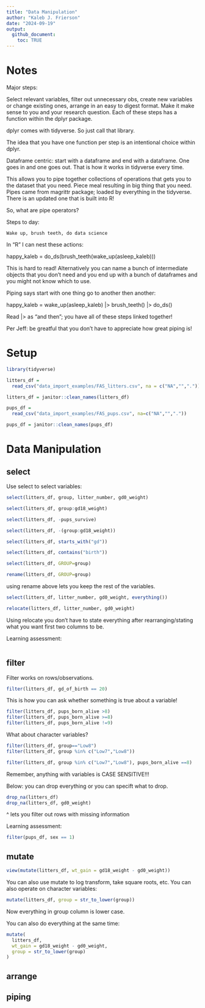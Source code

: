 ```yaml
---
title: "Data Manipulation"
author: "Kaleb J. Frierson"
date: "2024-09-19"
output: 
  github_document:
    toc: TRUE
---
```


# Notes

Major steps: 

Select relevant variables, filter out unnecessary obs, create new variables or change existing ones, arrange in an easy to digest format. Make it make sense to you and your research question. Each of these steps has a function within the dplyr package. 

dplyr comes with tidyverse. So just call that library. 

  The idea that you have one function per step is an intentional choice       within dplyr. 
  
  Dataframe centric: start with a dataframe and end with a dataframe. One     goes in and one goes out. That is how it works in tidyverse every time. 
  
  This allows you to pipe together collections of operations that gets you    to the dataset that you need. Piece meal resulting in big thing that you    need. Pipes came from magrittr package; loaded by everything in the         tidyverse. There is an updated one that is built into R!

So, what are pipe operators? 

  Steps to day: 
    
    Wake up, brush teeth, do data science
    
In "R" I can nest these actions: 

happy_kaleb = do_ds(brush_teeth(wake_up(asleep_kaleb)))

This is hard to read! Alternatively you can name a bunch of intermediate objects that you don't need and you end up with a bunch of dataframes and you might not know which to use. 

Piping says start with one thing go to another then another: 

happy_kaleb = 
wake_up(asleep_kaleb) |>
brush_teeth() |>
do_ds()

Read |> as "and then"; you have all of these steps linked together!

Per Jeff: be greatful that you don't have to appreciate how great piping is!

# Setup

```r
library(tidyverse)
```

```r
litters_df = 
  read_csv("data_import_examples/FAS_litters.csv", na = c("NA","","."))

litters_df = janitor::clean_names(litters_df) 
```

```r
pups_df = 
  read_csv("data_import_examples/FAS_pups.csv", na=c("NA","","."))

pups_df = janitor::clean_names(pups_df)
```

# Data Manipulation

## select

Use select to select variables: 

```r
select(litters_df, group, litter_number, gd0_weight)
```

```r
select(litters_df, group:gd18_weight)
```

```r
select(litters_df, -pups_survive)
```

```r
select(litters_df, -(group:gd18_weight)) 
```


```r
select(litters_df, starts_with("gd")) 

select(litters_df, contains("birth"))
```

```r
select(litters_df, GROUP=group)

rename(litters_df, GROUP=group)
```
 using rename above lets you keep the rest of the variables. 
 
```r
select(litters_df, litter_number, gd0_weight, everything())

relocate(litters_df, litter_number, gd0_weight)
```

Using relocate you don't have to state everything after rearranging/stating what you want first two columns to be. 

Learning assessment: 

```r

```

## filter

Filter works on rows/observations. 

```r
filter(litters_df, gd_of_birth == 20) 
```

This is how you can ask whether something is true about a variable! 

```r
filter(litters_df, pups_born_alive >8) 
filter(litters_df, pups_born_alive >=8) 
filter(litters_df, pups_born_alive !=9) 
```

What about character variables? 

```r
filter(litters_df, group=="Low8")
filter(litters_df, group %in% c("Low7","Low8"))
```
```r
filter(litters_df, group %in% c("Low7","Low8"), pups_born_alive ==8)
```
Remember, anything with variables is CASE SENSITIVE!!!

Below: you can drop everything or you can specift what to drop. 

```r
drop_na(litters_df)
drop_na(litters_df, gd0_weight)
```
^ lets you filter out rows with missing information

Learning assessment: 

```r
filter(pups_df, sex == 1) 
```

## mutate

```r
view(mutate(litters_df, wt_gain = gd18_weight - gd0_weight))
```

You can also use mutate to log transform, take square roots, etc. You can also operate on character variables: 

```r
mutate(litters_df, group = str_to_lower(group)) 
```
Now everything in group column is lower case. 

You can also do everything at the same time: 
```r
mutate(
  litters_df,
  wt_gain = gd18_weight - gd0_weight, 
  group = str_to_lower(group)
) 
```

## arrange


## piping 











